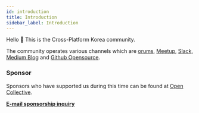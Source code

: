 ```yaml
---
id: introduction
title: Introduction
sidebar_label: Introduction
---
```



<AdFitTopFixed />

Hello 👋 This is the Cross-Platform Korea community.

The community operates various channels which are [orums](https://forums.crossplatformkorea.com), [Meetup](https://www.meetup.com/en-KR/crossplatformkorea), [Slack](https://dooboolab.com/joinCPKorea), [Medium Blog](https://medium.com/crossplatformkorea) and [Github Opensource](https://github.com/crossplatformkorea).

### Sponsor

Sponsors who have supported us during this time can be found at [Open Collective](https://opencollective.com/dooboolab-community).

<strong><a href="mailto:support@dooboolab.com">E-mail sponsorship inquiry</a></strong>
